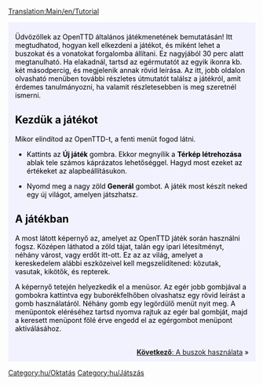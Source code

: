 [[Translation:Main/en/Tutorial]]
{{en/Tabs|5|1
|Oktatás/Játék_Kezdete/Hu|1. Játék kezdete<!--
-->|Oktatás/Buszok/Hu|2. Buszok<!--
-->|Oktatás/Vonatok/Hu|3. Vonatok<!--
-->|Oktatás/Repülők/Hu|4. Repülők<!--
-->|Oktatás/Következtetések/Hu|5. Következtetések}}
<div style="padding:.5em 1em 1em 1em; border-top:none; background-color:#f1f2fe; color:#000;">
{{hu/Oktatás}}
Üdvözöllek az OpenTTD általános játékmenetének bemutatásán! Itt megtudhatod, hogyan kell elkezdeni a játékot, és miként lehet a buszokat és a vonatokat forgalomba állítani. Ez nagyjából 30 perc alatt megtanulható. Ha elakadnál, tartsd az egérmutatót az egyik ikonra kb. két másodpercig, és megjelenik annak rövid leírása. Az itt, jobb oldalon olvasható menüben további részletes útmutatót találsz a játékról, amit érdemes tanulmányozni, ha valamit részletesebben is meg szeretnél ismerni.

==Kezdük a játékot==
{{en/Phototable|[[File:hu/Main menu new game.png]]|OpenTTD főmenüje|center}}
Mikor elindítod az OpenTTD-t, a fenti menüt fogod látni.

*Kattints az '''Új játék''' gombra. Ekkor megnyílik a '''Térkép létrehozása''' ablak tele számos káprázatos lehetőséggel. Hagyd most ezeket az értékeket az alapbeállításukon.
{{en/Phototable|[[File:hu/Worldgenerationdialog.png]]|A Térkép létrehozása ablak. Az ablak tetején a négy képpel tudod a klímát váltani. Mi most így hagyjuk a beállításokat az oktatás kedvéért.|center}}

*Nyomd meg a nagy zöld '''Generál''' gombot. A játék most készít neked egy új világot, amelyen játszhatsz.

==A játékban==
{{en/Phototable|[[File:en/Aftergamestart.png|320px]]|A játék kezdeti állapota.|right}}
A most látott képernyő az, amelyet az OpenTTD játék során használni fogsz. Középen láthatod a zöld tájat, talán egy ipari létesítményt, néhány várost, vagy erdőt itt-ott. Ez az az világ, amelyet a kereskedelem alábbi eszközeivel kell megszelídítened: közutak, vasutak, kikötők, és repterek.

A képernyő tetején helyezkedik el a menüsor. Az egér jobb gombjával a gombokra kattintva egy buborékfelhőben olvashatsz egy rövid leírást a gomb használatáról. Néhány gomb egy legördülő menüt nyit meg. A menüpontok eléréséhez tartsd nyomva rajtuk az egér bal gombját, majd a keresett menüpont fölé érve engedd el az egérgombot menüpont aktiválásához.

<br style="clear:both;">
<span style="float: right">[[Main/hu/Oktatás/Buszok|'''Következő''': A buszok használata]] &raquo;</span>
</div>

[[Category:hu/Oktatás]]
[[Category:hu/Játszás]]